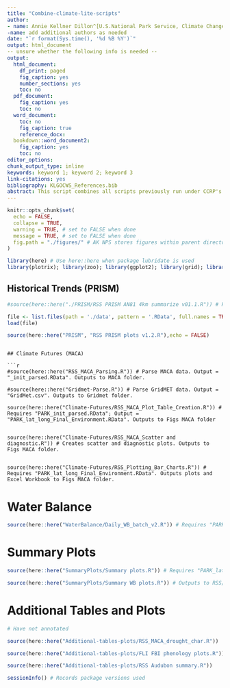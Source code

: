 ```yaml
---
title: "Combine-climate-lite-scripts"
author: 
- name: Annie Kellner Dillon^[U.S.National Park Service, Climate Change Response Program, Fort Collins, CO]
-name: add additional authors as needed
date: "`r format(Sys.time(), '%d %B %Y')`"
output: html_document
-- unsure whether the following info is needed -- 
output:   
  html_document:
    df_print: paged
    fig_caption: yes
    number_sections: yes
    toc: no
  pdf_document:
    fig_caption: yes
    toc: no
  word_document:
    toc: no
    fig_caption: true
    reference_docx: 
  bookdown::word_document2:
    fig_caption: yes
    toc: no
editor_options: 
chunk_output_type: inline
keywords: keyword 1; keyword 2; keyword 3
link-citations: yes
bibliography: KLGOCWS_References.bib
abstract: This script combines all scripts previously run under CCRP's Climate Lite protocol for Resource Stewardship Strategies (RSS). Source scripts written by John Gross and Amber Runyon. 
---
```


```r
knitr::opts_chunk$set(
  echo = FALSE, 
  collapse = TRUE,
  warning = TRUE, # set to FALSE when done
  message = TRUE, # set to FALSE when done
  fig.path = "./figures/" # AK NPS stores figures within parent directory of repo
)

library(here) # Use here::here when package lubridate is used
library(plotrix); library(zoo); library(ggplot2); library(grid); library(cowplot); library(reshape2); library(raster)
```


## Historical Trends (PRISM)

```r

#source(here::here("./PRISM/RSS PRISM AN81 4km summarize v01.1.R")) # Parses PRISM data. Output = "PARK_lat_long_PRISM_PptTminTmax_IntermediateFiles.RData" # NOTE: Because this script is excluded, headers have not been changed

```

```r

file <- list.files(path = './data', pattern = '.RData', full.names = TRUE) # will load all .RData files within directory
load(file)

source(here::here("PRISM", "RSS PRISM plots v1.2.R"),echo = FALSE)

```




```

## Climate Futures (MACA)

```r

#source(here::here("RSS_MACA_Parsing.R")) # Parse MACA data. Output = "_init_parsed.RData". Outputs to MACA folder.

#source(here::here("Gridmet-Parse.R")) # Parse GridMET data. Output = "GridMet.csv". Outputs to Gridmet folder.

source(here::here("Climate-Futures/RSS_MACA_Plot_Table_Creation.R")) # Requires "PARK_init_parsed.RData"; Output = "PARK_lat_long_Final_Environment.RData". Outputs to Figs MACA folder


source(here::here("Climate-Futures/RSS_MACA_Scatter and diagnostic.R")) # Creates scatter and diagnostic plots. Outputs to Figs MACA folder. 


source(here::here("Climate-Futures/RSS_Plotting_Bar_Charts.R")) # Requires "PARK_lat_long_Final_Environment.RData". Outputs plots and Excel Workbook to Figs MACA folder.

```

# Water Balance

```r
source(here::here("WaterBalance/Daily_WB_batch_v2.R")) # Requires "PARK_lat_long_Final_Environment.RData", "PARK_Site_characteristics.csv", and "D_AET_points.csv". Outputs to WB folder. 
```

# Summary Plots

```r
source(here::here("SummaryPlots/Summary plots.R")) # Requires "PARK_lat_long_PRISM_PptTminTmax_IntermediateFiles.RData",  "PARK_lat_long_Final_Environment.RData", and "GridMet.csv". Outputs to RSS/PARK folder (this should be changed)

source(here::here("SummaryPlots/Summary WB plots.R")) # Outputs to RSS/PARK folder (should be changed).
```

# Additional Tables and Plots

```r

# Have not annotated

source(here::here("Additional-tables-plots/RSS_MACA_drought_char.R"))

source(here::here("Additional-tables-plots/FLI FBI phenology plots.R"))

source(here::here("Additional-tables-plots/RSS Audubon summary.R"))
```

```r
sessionInfo() # Records package versions used
```

